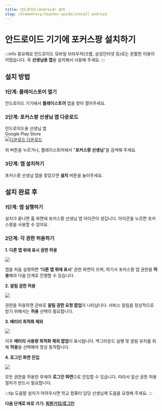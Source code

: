 ```yaml
---
title: 안드로이드(Android) 설치
slug: /elementary/teacher-guide/install-android
---
```



# 안드로이드 기기에 포커스팡 설치하기

:::info 중요해요
안드로이드 모바일 브라우저(크롬, 삼성인터넷 등)로는 원활한 이용이 어렵습니다. 꼭 **선생님용 앱**을 설치해서 사용해 주세요.
:::

## 설치 방법

### 1단계: 플레이스토어 열기

안드로이드 기기에서 **플레이스토어** 앱을 찾아 열어주세요.

### 2단계: 포커스팡 선생님 앱 다운로드

<div class="fp-download-container fp-download-green">
  <div>
    <div class="fp-download-title">안드로이드용 선생님 앱</div>
    <div class="fp-download-desc">Google Play Store</div>
  </div>
  <a
    class="fp-download-button"
    href="https://play.google.com/store/apps/details?id=com.focuspang.teacher"
  >
    <img
      class="fp-download-icon"
      src="/img/download-white-icon.svg"
      alt="다운로드"
    />
    다운로드
  </a>
</div>

위 버튼을 누르거나, 플레이스토어에서 "**포커스팡 선생님**"을 검색해 주세요.

### 3단계: 앱 설치하기

포커스팡 선생님 앱을 찾았으면 **설치** 버튼을 눌러주세요.

## 설치 완료 후

### 1단계: 앱 실행하기

설치가 끝나면 홈 화면에 포커스팡 선생님 앱 아이콘이 생깁니다. 아이콘을 누르면 포커스팡을 사용할 수 있어요.

### 2단계: 각 권한 허용하기

**1. 다른 앱 위에 표시 권한 허용**

<Image src="/img/kr/elementary/teacher/12-01.jpg" size="lg" />

앱을 처음 실행하면 **‘다른 앱 위에 표시’** 권한 화면이 뜨며, 여기서 포커스팡 앱 권한을 **허용**해야 다음 단계로 진행할 수 있습니다.

**2. 알림 권한 허용**

<Image src="/img/kr/elementary/teacher/12-02.jpg" size="lg" />

권한을 허용하면 곧바로 **알림 권한 요청 팝업**이 나타납니다. 서비스 알림을 정상적으로 받기 위해서는 **허용** 선택이 필요합니다.

**3. 배터리 최적화 제외**

<Image src="/img/kr/elementary/teacher/12-03.jpg" size="lg" />

이후 **배터리 사용량 최적화 제외 팝업**이 표시됩니다. 백그라운드 실행 및 알림 유지를 위해 **허용**을 선택해야 정상 동작합니다.

**4. 로그인 화면 진입**

<Image src="/img/kr/elementary/teacher/12-04.jpg" size="lg" />

모든 권한을 허용한 후에야 **로그인 화면**으로 진입할 수 있습니다. 따라서 앞선 권한 허용 절차가 반드시 필요합니다.

:::tip 도움말
설치가 어려우시면 학교 컴퓨터 담당 선생님께 도움을 요청해 주세요.
:::

**다음 단계로 바로 가기: [회원가입/로그인](/docs/elementary/teacher-guide/login)**
